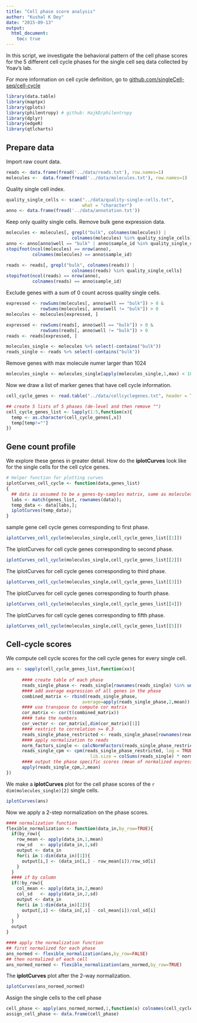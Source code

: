 ```yaml
---
title: "Cell phase score analysis"
author: "Kushal K Dey"
date: "2015-09-13"
output: 
  html_document:
    toc: true
---
```


In this script, we investigate the behavioral pattern of the cell phase scores for the 5 different cell cycle phases for the single cell seq data collected by Yoav's lab.

For more information on cell cycle definition, go to [github.com/singleCell-seq/cell-cycle](http://jdblischak.github.io/singleCellSeq/analysis/cell-cycle.html)


```r
library(data.table)
library(maptpx)
library(gplots)
library(philentropy) # github: HajkD/philentropy
library(dplyr)
library(edgeR)
library(qtlcharts)
```

## Prepare data

Import raw count data. 

```r
reads <- data.frame(fread('../data/reads.txt'), row.names=1)
molecules <-  data.frame(fread('../data/molecules.txt'), row.names=1)
```

Quality single cell index.

```r
quality_single_cells <- scan("../data/quality-single-cells.txt",
                             what = "character")
anno <- data.frame(fread('../data/annotation.txt'))
```


Keep only quality single cells. Remove bulk gene expression data.

```r
molecules <- molecules[, grepl("bulk", colnames(molecules)) |
                         colnames(molecules) %in% quality_single_cells]
anno <- anno[anno$well == "bulk" | anno$sample_id %in% quality_single_cells, ]
stopifnot(ncol(molecules) == nrow(anno),
          colnames(molecules) == anno$sample_id)

reads <- reads[, grepl("bulk", colnames(reads)) |
                         colnames(reads) %in% quality_single_cells]
stopifnot(ncol(reads) == nrow(anno),
          colnames(reads) == anno$sample_id)
```


Exclude genes with a sum of 0 count across quality single cells.

```r
expressed <- rowSums(molecules[, anno$well == "bulk"]) > 0 &
             rowSums(molecules[, anno$well != "bulk"]) > 0
molecules <- molecules[expressed, ]

expressed <- rowSums(reads[, anno$well == "bulk"]) > 0 &
             rowSums(reads[, anno$well != "bulk"]) > 0
reads <- reads[expressed, ]

molecules_single <- molecules %>% select(-contains("bulk"))
reads_single <- reads %>% select(-contains("bulk"))
```


Remove genes with max molecule numer larger than 1024

```r
molecules_single <- molecules_single[apply(molecules_single,1,max) < 1024,];
```


Now we draw a list of marker genes that have cell cycle information.

```r
cell_cycle_genes <- read.table("../data/cellcyclegenes.txt", header = TRUE, sep="\t")

## create 5 lists of 5 phases (de-level and then remove "")
cell_cycle_genes_list <- lapply(1:5,function(x){
  temp <- as.character(cell_cycle_genes[,x])
  temp[temp!=""]
})
```


## Gene count profile

We explore these genes in greater detail. How do the **iplotCurves** look like for the single cells for the cell cylce genes. 

```r
# Helper function for plotting curves
iplotCurves_cell_cycle <- function(data,genes_list)
{
  ## data is assumed to be a genes-by-samples matrix, same as molecules_single
  labs <- match(genes_list, rownames(data));
  temp_data <- data[labs,];
  iplotCurves(temp_data);
}
```



sample gene cell cycle genes corresponding to first phase.

```r
iplotCurves_cell_cycle(molecules_single,cell_cycle_genes_list[[1]])
```

The iplotCurves for cell cycle genes corresponding to second phase.

```r
iplotCurves_cell_cycle(molecules_single,cell_cycle_genes_list[[2]])
```

The iplotCurves for cell cycle genes corresponding to third phase.

```r
iplotCurves_cell_cycle(molecules_single,cell_cycle_genes_list[[3]])
```

The iplotCurves for cell cycle genes corresponding to fourth phase.

```r
iplotCurves_cell_cycle(molecules_single,cell_cycle_genes_list[[4]])
```

The iplotCurves for cell cycle genes corresponding to fifth phase.

```r
iplotCurves_cell_cycle(molecules_single,cell_cycle_genes_list[[5]])
```


## Cell-cycle scores

We compute cell cycle scores for the cell cycle genes for every single cell.


```r
ans <- sapply(cell_cycle_genes_list,function(xx){
      
      #### create table of each phase
      reads_single_phase <- reads_single[rownames(reads_single) %in% unlist(xx) ,]
      #### add average expression of all genes in the phase
      combined_matrix <- rbind(reads_single_phase, 
                             average=apply(reads_single_phase,2,mean))
      #### use transpose to compute cor matrix
      cor_matrix <- cor(t(combined_matrix))
      #### take the numbers
      cor_vector <- cor_matrix[,dim(cor_matrix)[1]]
      #### restrict to correlation >= 0.3 
      reads_single_phase_restricted <- reads_single_phase[rownames(reads_single_phase) %in% names(cor_vector[cor_vector >= 0.3]),]
      #### apply normalization to reads
      norm_factors_single <- calcNormFactors(reads_single_phase_restricted, method = "TMM")
      reads_single_cpm <- cpm(reads_single_phase_restricted, log = TRUE,
                                lib.size = colSums(reads_single) * norm_factors_single)
      #### output the phase specific scores (mean of normalized expression levels in the phase)
      apply(reads_single_cpm,2,mean)
})


```


We make a **iplotCurves** plot for the cell phase scores of the `r dim(molecules_single)[2] ` single cells.


```r
iplotCurves(ans)
```


Now we apply a 2-step normalization on the phase scores. 

```r
#### normalization function
flexible_normalization <- function(data_in,by_row=TRUE){
  if(by_row){
    row_mean <- apply(data_in,1,mean)
    row_sd   <- apply(data_in,1,sd)
    output <- data_in
    for(i in 1:dim(data_in)[1]){
      output[i,] <- (data_in[i,] - row_mean[i])/row_sd[i]
    }
  }
  #### if by column
  if(!by_row){
    col_mean <- apply(data_in,2,mean)
    col_sd   <- apply(data_in,2,sd)
    output <- data_in
    for(i in 1:dim(data_in)[2]){
      output[,i] <- (data_in[,i] - col_mean[i])/col_sd[i]
    }
  }
  output
}

#### apply the normalization function
## first normalized for each phase
ans_normed <- flexible_normalization(ans,by_row=FALSE)
## then normalized of each cell
ans_normed_normed <- flexible_normalization(ans_normed,by_row=TRUE)

```

The **iplotCurves** plot after the 2-way normalization.

```r
iplotCurves(ans_normed_normed)
```

Assign the single cells to the cell phase

```r
cell_phase <- apply(ans_normed_normed,1,function(x) colnames(cell_cycle_genes)[which.max(x)])
assign_cell_phase <- data.frame(cell_phase)
```


